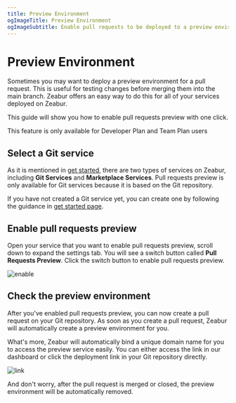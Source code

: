 ```yaml
---
title: Preview Environment
ogImageTitle: Preview Environment
ogImageSubtitle: Enable pull requests to be deployed to a preview environment
---
```



<WorkingInProgress />

# Preview Environment

Sometimes you may want to deploy a preview environment for a pull request. This is useful for testing changes before merging them into the main branch.
Zeabur offers an easy way to do this for all of your services deployed on Zeabur.

This guide will show you how to enable pull requests preview with one click.

<Callout>
  This feature is only available for Developer Plan and Team Plan users
</Callout>

## Select a Git service

As it is mentioned in [get started](/get-started), there are two types of services on Zeabur, including **Git Services** and **Marketplace Services**.
Pull requests preview is only available for Git services because it is based on the Git repository.

If you have not created a Git service yet, you can create one by following the guidance in [get started page](/get-started).

## Enable pull requests preview

Open your service that you want to enable pull requests preview, scroll down to expand the settings tab.
You will see a switch button called **Pull Requests Preview**. Click the switch button to enable pull requests preview.

![enable](/environment/preview/enable.png)

## Check the preview environment

After you've enabled pull requests preview, you can now create a pull request on your Git repository.
As soon as you create a pull request, Zeabur will automatically create a preview environment for you.

What's more, Zeabur will automatically bind a unique domain name for you to access the preview service easily.
You can either access the link in our dashboard or click the deployment link in your Git repository directly.

![link](/environment/preview/link.png)

And don't worry, after the pull request is merged or closed, the preview environment will be automatically removed.
